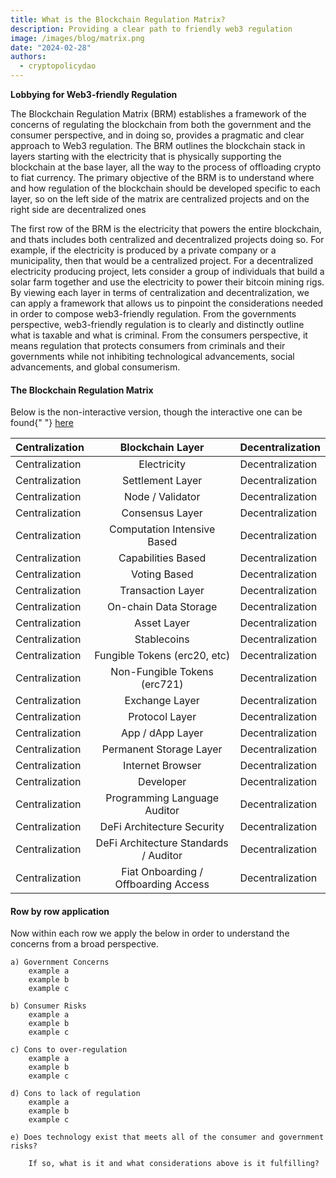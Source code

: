 ```yaml
---
title: What is the Blockchain Regulation Matrix?
description: Providing a clear path to friendly web3 regulation
image: /images/blog/matrix.png
date: "2024-02-28"
authors:
  - cryptopolicydao
---
```


<Callout>
  <strong>Lobbying for Web3-friendly Regulation</strong>
</Callout>

The Blockchain Regulation Matrix (BRM) establishes a framework of the concerns of regulating the
blockchain from both the government and the consumer perspective, and in doing so, provides a pragmatic
and clear approach to Web3 regulation. The BRM outlines the blockchain stack in layers starting with
the electricity that is physically supporting the blockchain at the base layer, all the way to the
process of offloading crypto to fiat currency. The primary objective of the BRM is to understand
where and how regulation of the blockchain should be developed specific to each layer, so
on the left side of the matrix are centralized projects and on the right side are decentralized ones

The first row of the BRM is the electricity that powers the entire blockchain, and thats includes both
centralized and decentralized projects doing so. For example, if the electricity is produced by a private company
or a municipality, then that would be a centralized project. For a decentralized electricity producing project, lets
consider a group of individuals that build a solar farm together and use the electricity to power their bitcoin mining rigs.
By viewing each layer in terms of centralization and decentralization, we can apply a framework that allows us to pinpoint
the considerations needed in order to compose web3-friendly regulation. From the governments perspective, web3-friendly regulation is
to clearly and distinctly outline what is taxable and what is criminal. From the consumers perspective, it means regulation that protects consumers
from criminals and their governments while not inhibiting technological advancements, social advancements, and global consumerism.

#### The Blockchain Regulation Matrix

<Callout>
  Below is the non-interactive version, though the interactive one can be found{" "}
  <a href="/matrix" className="underline underline-offset-4">
    here
  </a>
</Callout>

| Centralization |           Blockchain Layer            | Decentralization |
| -------------- | :-----------------------------------: | ---------------- |
| Centralization |              Electricity              | Decentralization |
| Centralization |           Settlement Layer            | Decentralization |
| Centralization |           Node / Validator            | Decentralization |
| Centralization |            Consensus Layer            | Decentralization |
| Centralization |      Computation Intensive Based      | Decentralization |
| Centralization |          Capabilities Based           | Decentralization |
| Centralization |             Voting Based              | Decentralization |
| Centralization |           Transaction Layer           | Decentralization |
| Centralization |         On-chain Data Storage         | Decentralization |
| Centralization |              Asset Layer              | Decentralization |
| Centralization |              Stablecoins              | Decentralization |
| Centralization |     Fungible Tokens (erc20, etc)      | Decentralization |
| Centralization |     Non-Fungible Tokens (erc721)      | Decentralization |
| Centralization |            Exchange Layer             | Decentralization |
| Centralization |            Protocol Layer             | Decentralization |
| Centralization |           App / dApp Layer            | Decentralization |
| Centralization |        Permanent Storage Layer        | Decentralization |
| Centralization |           Internet Browser            | Decentralization |
| Centralization |               Developer               | Decentralization |
| Centralization |     Programming Language Auditor      | Decentralization |
| Centralization |      DeFi Architecture Security       | Decentralization |
| Centralization | DeFi Architecture Standards / Auditor | Decentralization |
| Centralization | Fiat Onboarding / Offboarding Access  | Decentralization |

#### Row by row application

Now within each row we apply the below in order to understand the concerns from a broad perspective.

```
a) Government Concerns
    example a
    example b
    example c

b) Consumer Risks
    example a
    example b
    example c

c) Cons to over-regulation
    example a
    example b
    example c

d) Cons to lack of regulation
    example a
    example b
    example c

e) Does technology exist that meets all of the consumer and government risks?

    If so, what is it and what considerations above is it fulfilling?

```
